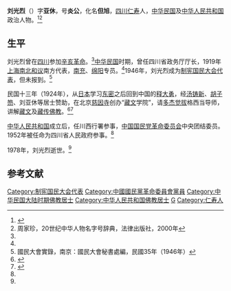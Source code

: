 '''刘光烈'''（{{bd|1889年||1978年|}}）字'''亚休'''，号'''炎公'''，化名'''但旭'''，[[四川|四川]][[仁寿县|仁寿]]人，[[中华民国|中华民国]]及[[中华人民共和国|中华人民共和国]]政治人物。<ref name=can>{{Cite web |url=http://www.sccw.gov.cn/?thread-14283-1.html |title=刘亚休参事，四川省人民政府参事室 四川省人民政府文史研究馆，2011-12-14 |access-date=2015-02-02 |archive-url=https://web.archive.org/web/20160310123313/http://sccw.gov.cn/?thread-14283-1.html |archive-date=2016-03-10 |dead-url=yes }}</ref><ref name=zhou>周家珍，20世纪中华人物名字号辞典，法律出版社，2000年</ref>

==生平==
刘光烈曾在[[四川|四川]]参加[[辛亥革命|辛亥革命]]。<ref name=zhou/>[[中华民国|中华民国]]时期，曾任四川省政务厅厅长，1919年[[上海|上海]][[1919年南北和谈|南北和议]]南方代表，[[南充|南充]]、[[绵阳|绵阳]]专员。<ref name=can/>1946年，刘光烈成为[[制宪国民大会代表|制宪国民大会代表]]，但未报到。<ref>國民大會實錄，南京：國民大會秘書處編，民國35年（1946年）</ref>

民国十三年（1924年），从[[日本|日本]]学习[[东密|东密]]之后回到中国的[[释大勇|释大勇]]，经[[汤芗铭|汤铸新]]、[[胡瑞霖|胡子笏]]、刘亚休等居士赞助，在北京[[慈因寺|慈因寺]]创办“[[藏文|藏文]]学院”，请[[多杰觉拔|多杰觉拔]]格西当导师，讲解[[藏文|藏文]]及[[藏传佛教|藏传佛教]]。<ref>{{Cite web |url=http://www.tlfjw.com/xuefo-514728.html |title=法尊法师（西元1902～1980年），通灵佛教网，于2014-10-06查阅 |accessdate=2015-02-02 |archive-date=2014-10-09 |archive-url=https://web.archive.org/web/20141009155842/http://www.tlfjw.com/xuefo-514728.html |dead-url=no }}</ref><ref>{{Cite web |url=http://www.nanputuo.com/nptxy/html/201103/0316105973499.html |title=《菩提道次第略论》导读，南普陀在线，2011-03-03 |accessdate=2015-02-02 |archive-date=2014-10-09 |archive-url=https://web.archive.org/web/20141009191637/http://www.nanputuo.com/nptxy/html/201103/0316105973499.html |dead-url=no }}</ref>

[[中华人民共和国|中华人民共和国]]成立后，任川西行署参事，[[中国国民党革命委员会|中国国民党革命委员会]]中央团结委员。1952年被任命为四川省人民政府参事。<ref name=can/>

1978年，刘光烈逝世。<ref name=can/>

==参考文献==
{{reflist}}

{{DEFAULTSORT:Liu刘}}
[[Category:制宪国民大会代表|Category:制宪国民大会代表]]
[[Category:中國國民黨革命委員會黨員|Category:中國國民黨革命委員會黨員]]
[[Category:中华民国大陆时期佛教居士|Category:中华民国大陆时期佛教居士]]
[[Category:中华人民共和国佛教居士|Category:中华人民共和国佛教居士]]
[[Category:刘姓|G]]
[[Category:仁寿人|Category:仁寿人]]